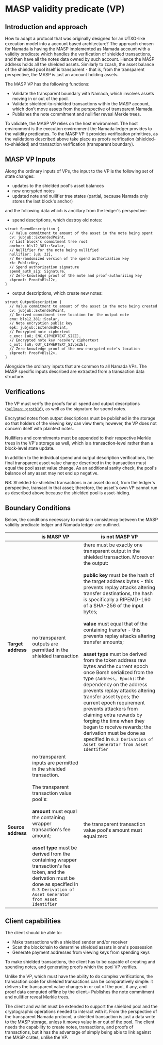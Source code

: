 # MASP validity predicate (VP)

## Introduction and approach
How to adapt a protocol that was originally designed for an UTXO-like execution model into a account based architecture?
The approach chosen for Namada is having the MASP implemented as Namada account with a validity predicate which handles
the verification of shielded transactions, and then have all the notes data owned by such account. Hence the MASP address
holds all the shielded assets.
Similarly to zcash, the asset balance of the shielded pool itself is transparent - that is, from the transparent
perspective, the MASP is just an account holding assets.

The MASP VP has the following functions:

- Validate the transparent boundary with Namada, which involves assets moving in or out of the pool.
- Validate shielded-to-shielded transactions within the MASP account, which don't move assets from the perspective of transparent Namada.
- Publishes the note commitment and nullifier reveal Merkle trees.

To validate, the MASP VP relies on the host environment. The host environment is the execution environment the Namada
ledger provides to the validity predicates. To the MASP VP it provides verification primitives, as the validations
described above take place as proofs verification (shielded-to-shielded) and transaction verification (transparent boundary).

## MASP VP Inputs
Along the ordinary inputs of VPs, the input to the VP is the following set of state changes:

- updates to the shielded pool's asset balances
- new encrypted notes
- updated note and nullifier tree states (partial, because Namada only stores the last block's anchor)

and the following data which is ancillary from the ledger's perspective:

- spend descriptions, which destroy old notes:
```
struct SpendDescription {
  // Value commitment to amount of the asset in the note being spent
  cv: jubjub::ExtendedPoint,
  // Last block's commitment tree root
  anchor: bls12_381::Scalar,
  // Nullifier for the note being nullified
  nullifier: [u8; 32],
  // Re-randomized version of the spend authorization key
  rk: PublicKey,
  // Spend authorization signature
  spend_auth_sig: Signature,
  // Zero-knowledge proof of the note and proof-authorizing key
  zkproof: Proof<Bls12>,
}
```
- output descriptions, which create new notes:
```
struct OutputDescription {
  // Value commitment to amount of the asset in the note being created
  cv: jubjub::ExtendedPoint,
  // Derived commitment tree location for the output note
  cmu: bls12_381::Scalar,
  // Note encryption public key
  epk: jubjub::ExtendedPoint,
  // Encrypted note ciphertext
  c_enc: [u8; ENC_CIPHERTEXT_SIZE],
  // Encrypted note key recovery ciphertext
  c_out: [u8; OUT_CIPHERTEXT_SIvpsZE],
  // Zero-knowledge proof of the new encrypted note's location
  zkproof: Proof<Bls12>,
}
```
Alongside the ordinary inputs that are common to all Namada VPs. The MASP specific inputs described are extracted from a
transaction data structure.

## Verifications

The VP must verify the proofs for all spend and output descriptions
([`bellman::groth16`](https://docs.rs/bellman/latest/bellman/groth16/index.html)), as well as the signature for spend notes.

Encrypted notes from output descriptions must be published in the storage so that holders of the viewing key can view them;
however, the VP does not concern itself with plaintext notes.

Nullifiers and commitments must be appended to their respective Merkle trees in the VP's storage as well, which is a
transaction-level rather than a block-level state update.

In addition to the individual spend and output description verifications, the final transparent asset value change
described in the transaction must equal the pool asset value change. As an additional sanity check, the pool's balance
of any asset may not end up negative.

NB: Shielded-to-shielded transactions in an asset do not, from the ledger's perspective, transact in that asset;
therefore, the asset's own VP cannot run as described above because the shielded pool is asset-hiding.

## Boundary Conditions
Below, the conditions necessary to maintain consistency between the MASP validity predicate ledger and Namada ledger are outlined.

|                  | is MASP VP                | is not MASP VP |
|------------------|--------------------------|---------------------------|
|**Target address**| no transparent outputs are permitted in the shielded transaction| there must be exactly one transparent output in the shielded transaction. Moreover the output: <br /><br />**public key** must be the hash of the target address bytes - this prevents replay attacks altering transfer destinations, the hash is specifically a RIPEMD-160 of a SHA-256 of the input bytes; <br /><br />**value** must equal that of the containing transfer - this prevents replay attacks altering transfer amounts; <br /><br />**asset type** must be derived from the token address raw bytes and the current epoch once Borsh serialized from the type `(Address, Epoch)`: the dependency on the address prevents replay attacks altering transfer asset types; the current epoch requirement prevents attackers from claiming extra rewards by forging the time when they began to receive rewards; the derivation must be done as specified in `0.3 Derivation of Asset Generator from Asset Identifier`|
|**Source address**| no transparent inputs are permitted in the shielded transaction. <br /><br />The transparent transaction value pool's: <br /><br />**amount** must equal the containing wrapper transaction's fee amount; <br /><br />**asset type** must be derived from the containing wrapper transaction's fee token, and the derivation must be done as specified in `0.3 Derivation of Asset Generator from Asset Identifier` | the transparent transaction value pool's amount must equal zero|

## Client capabilities
The client should be able to:
* Make transactions with a shielded sender and/or receiver
* Scan the blockchain to determine shielded assets in one's possession
* Generate payment addresses from viewing keys from spending keys

To make shielded transactions, the client has to be capable of creating and spending notes, and generating proofs which
the pool VP verifies.

Unlike the VP, which must have the ability to do complex verifications, the transaction code for shielded transactions
can be comparatively simple: it delivers the transparent value changes in or out of the pool, if any, and proof data
computed offline by the client.- Publishes the note commitment and nullifier reveal Merkle trees.

The client and wallet must be extended to support the shielded pool and the cryptographic operations needed to interact
with it. From the perspective of the transparent Namada protocol, a shielded transaction is just a data write to the
MASP storage, unless it moves value in or out of the pool. The client needs the capability to create notes, transactions,
and proofs of transactions, but it has the advantage of simply being able to link against the MASP crates, unlike the VP.
